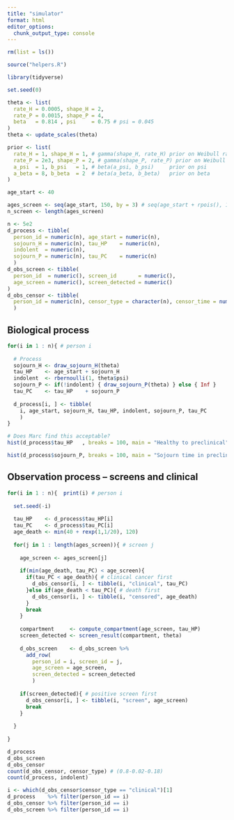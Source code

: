 ```yaml
---
title: "simulator"
format: html
editor_options: 
  chunk_output_type: console
---
```


```r
rm(list = ls())

source("helpers.R")

library(tidyverse)
```

```r
set.seed(0)

theta <- list(
  rate_H = 0.0005, shape_H = 2,
  rate_P = 0.0015, shape_P = 4,
  beta   = 0.814 , psi     = 0.75 # psi = 0.045
)
theta <- update_scales(theta)

prior <- list(
  rate_H = 1, shape_H = 1, # gamma(shape_H, rate_H) prior on Weibull rate for H
  rate_P = 2e3, shape_P = 2, # gamma(shape_P, rate_P) prior on Weibull rate for P
  a_psi  = 1, b_psi   = 1, # beta(a_psi, b_psi)     prior on psi
  a_beta = 8, b_beta  = 2  # beta(a_beta, b_beta)   prior on beta
)

age_start <- 40

ages_screen <- seq(age_start, 150, by = 3) # seq(age_start + rpois(), 150, by = 3)
n_screen <- length(ages_screen)

n <- 5e2
d_process <- tibble(
  person_id = numeric(n), age_start = numeric(n), 
  sojourn_H = numeric(n), tau_HP    = numeric(n),
  indolent  = numeric(n),
  sojourn_P = numeric(n), tau_PC    = numeric(n)
  )
d_obs_screen <- tibble(
  person_id  = numeric(), screen_id       = numeric(), 
  age_screen = numeric(), screen_detected = numeric()
)
d_obs_censor <- tibble(
  person_id = numeric(n), censor_type = character(n), censor_time = numeric(n)
  )
```

## Biological process

```r
for(i in 1 : n){ # person i
  
  # Process
  sojourn_H <- draw_sojourn_H(theta)
  tau_HP    <- age_start + sojourn_H
  indolent  <- rbernoulli(1, theta$psi)
  sojourn_P <- if(!indolent) { draw_sojourn_P(theta) } else { Inf }
  tau_PC    <- tau_HP    + sojourn_P
  
  d_process[i, ] <- tibble(
    i, age_start, sojourn_H, tau_HP, indolent, sojourn_P, tau_PC
    )
}
```

```r
# Does Marc find this acceptable?
hist(d_process$tau_HP   , breaks = 100, main = "Healthy to preclinical", xlab = "Age") # 10-15 by age 75

hist(d_process$sojourn_P, breaks = 100, main = "Sojourn time in preclinical", xlab = "Waiting time") # peak at 4-6 years
```

## Observation process -- screens and clinical

```r
for(i in 1 : n){  print(i) # person i
  
  set.seed(-i)
  
  tau_HP    <- d_process$tau_HP[i]
  tau_PC    <- d_process$tau_PC[i]
  age_death <- min(40 + rexp(1,1/20), 120)
  
  for(j in 1 : length(ages_screen)){ # screen j
    
    age_screen <- ages_screen[j]
  
    if(min(age_death, tau_PC) < age_screen){
      if(tau_PC < age_death){ # clinical cancer first
        d_obs_censor[i, ] <- tibble(i, "clinical", tau_PC)
      }else if(age_death < tau_PC){ # death first
        d_obs_censor[i, ] <- tibble(i, "censored", age_death)
      }
      break
    }
  
    compartment     <- compute_compartment(age_screen, tau_HP)
    screen_detected <- screen_result(compartment, theta)
    
    d_obs_screen    <- d_obs_screen %>% 
      add_row(
        person_id = i, screen_id = j,
        age_screen = age_screen,
        screen_detected = screen_detected
        )
    
    if(screen_detected){ # positive screen first
      d_obs_censor[i, ] <- tibble(i, "screen", age_screen)
      break
    }
    
  }
  
}
```

```r
d_process
d_obs_screen
d_obs_censor
count(d_obs_censor, censor_type) # (0.8-0.02-0.18)
count(d_process, indolent)
```

```r
i <- which(d_obs_censor$censor_type == "clinical")[1]
d_process    %>% filter(person_id == i)
d_obs_censor %>% filter(person_id == i)
d_obs_screen %>% filter(person_id == i)
```
